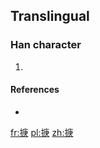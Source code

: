 ==Translingual==

===Han character===
{{Han char|rn=64|rad=手|as=08|sn=11|four=|canj=手戈中人 (QILO)}}

# {{defn|Han|sort=手08}}

====References====
* {{Han ref|kx=0440.181|hdz=31904.031|uh=63B6|ud=25526}}

[[fr:掶]]
[[pl:掶]]
[[zh:掶]]